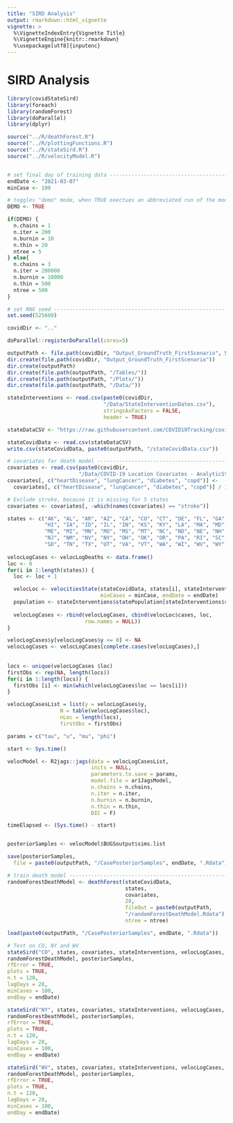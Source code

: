 ```yaml
---
title: "SIRD Analysis"
output: rmarkdown::html_vignette
vignette: >
  %\VignetteIndexEntry{Vignette Title}
  %\VignetteEngine{knitr::rmarkdown}
  %\usepackage[utf8]{inputenc}
---
```


# SIRD Analysis

```r
library(covidStateSird)
library(foreach)
library(randomForest)
library(doParallel)
library(dplyr)

source("../R/deathForest.R")
source("../R/plottingFunctions.R")
source("../R/stateSird.R")
source("../R/velocityModel.R")


# set final day of training data -----------------------------------------------
endDate <- "2021-03-07"
minCase <- 100

# toggles "demo" mode, when TRUE exectues an abbreviated run of the model ------
DEMO <- TRUE

if(DEMO) {
  n.chains = 1
  n.iter = 200
  n.burnin = 10
  n.thin = 20
  ntree = 5
} else{
  n.chains = 3
  n.iter = 200000
  n.burnin = 10000
  n.thin = 500
  ntree = 500
}

# set RNG seed -----------------------------------------------------------------
set.seed(525600)

covidDir <- ".."

doParallel::registerDoParallel(cores=5)

outputPath <- file.path(covidDir, "Output_GroundTruth_FirstScenario", Sys.Date())
dir.create(file.path(covidDir, "Output_GroundTruth_FirstScenario"))
dir.create(outputPath)
dir.create(file.path(outputPath, "/Tables/"))
dir.create(file.path(outputPath, "/Plots/"))
dir.create(file.path(outputPath, "/Data/"))

stateInterventions <- read.csv(paste0(covidDir,
                               "/Data/StateInterventionDates.csv"),
                               stringsAsFactors = FALSE,
                               header = TRUE)

stateDataCSV <- "https://raw.githubusercontent.com/COVID19Tracking/covid-public-api/master/v1/states/daily.csv"

stateCovidData <- read.csv(stateDataCSV)
write.csv(stateCovidData, paste0(outputPath, "/stateCovidData.csv"))

# covariates for death model ---------------------------------------------------
covariates <- read.csv(paste0(covidDir, 
                       "/Data/COVID-19 Location Covariates - AnalyticStates.csv"))
covariates[, c("heartDisease", "lungCancer", "diabetes", "copd")] <-
  covariates[, c("heartDisease", "lungCancer", "diabetes", "copd")] / 100000

# Exclude stroke, because it is missing for 5 states 
covariates <- covariates[, -which(names(covariates) == "stroke")]

states <- c("AK", "AL", "AR", "AZ", "CA", "CO", "CT", "DE", "FL", "GA", 
            "HI", "IA", "ID", "IL", "IN", "KS", "KY", "LA", "MA", "MD", 
            "ME", "MI", "MN", "MO", "MS", "MT", "NC", "ND", "NE", "NH", 
            "NJ", "NM", "NV", "NY", "OH", "OK", "OR", "PA", "RI", "SC", 
            "SD", "TN", "TX", "UT", "VA", "VT", "WA", "WI", "WV", "WY")
 
velocLogCases <- velocLogDeaths <- data.frame()
loc <- 0
for(i in 1:length(states)) {
  loc <- loc + 1

  velocLoc <- velocitiesState(stateCovidData, states[i], stateInterventions, 
                              minCases = minCase, endDate = endDate)
  population <- stateInterventions$statePopulation[stateInterventions$stateAbbreviation == states[i]]
  
  velocLogCases <- rbind(velocLogCases, cbind(velocLoc$cases, loc, 
                         row.names = NULL))
}

velocLogCases$y[velocLogCases$y <= 0] <- NA
velocLogCases <- velocLogCases[complete.cases(velocLogCases),]
 
 
locs <- unique(velocLogCases $loc)
firstObs <- rep(NA, length(locs))
for(i in 1:length(locs)) {
  firstObs [i] <- min(which(velocLogCases$loc == locs[i]))
}

velocLogCasesList = list(y = velocLogCases$y, 
                 N = table(velocLogCases$loc), 
                 nLoc = length(locs), 
                 firstObs = firstObs)

params = c("tau", "u", "mu", "phi")

start <- Sys.time()

velocModel <- R2jags::jags(data = velocLogCasesList, 
                           inits = NULL, 
                           parameters.to.save = params,
                           model.file = ar1JagsModel, 
                           n.chains = n.chains, 
                           n.iter = n.iter, 
                           n.burnin = n.burnin, 
                           n.thin = n.thin, 
                           DIC = F)

timeElapsed <- (Sys.time() - start)


posteriorSamples <- velocModel$BUGSoutput$sims.list

save(posteriorSamples,
  file = paste0(outputPath, "/CasePosteriorSamples", endDate, ".Rdata"))

# train death model ------------------------------------------------------------
randomForestDeathModel <- deathForest(stateCovidData, 
                                      states,
                                      covariates, 
                                      28, 
                                      fileOut = paste0(outputPath, 
                                      "/randomForestDeathModel.Rdata"),
                                      ntree = ntree)

load(paste0(outputPath, "/CasePosteriorSamples", endDate, ".Rdata"))

# Test on CO, NY and WV
stateSird("CO", states, covariates, stateInterventions, velocLogCases, stateCovidData,
randomForestDeathModel, posteriorSamples,
rfError = TRUE,
plots = TRUE,
n.t = 120,
lagDays = 28,
minCases = 100,
endDay = endDate)

stateSird("NY", states, covariates, stateInterventions, velocLogCases, stateCovidData,
randomForestDeathModel, posteriorSamples,
rfError = TRUE,
plots = TRUE,
n.t = 120,
lagDays = 28,
minCases = 100,
endDay = endDate)

stateSird("WV", states, covariates, stateInterventions, velocLogCases, stateCovidData,
randomForestDeathModel, posteriorSamples,
rfError = TRUE,
plots = TRUE,
n.t = 120,
lagDays = 28,
minCases = 100,
endDay = endDate)
```
